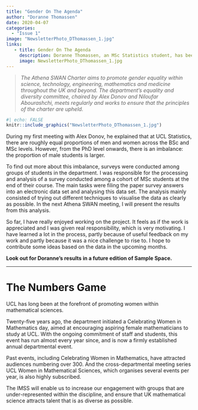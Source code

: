 ```yaml
---
title: "Gender On The Agenda"
author: "Doranne Thomassen"
date: 2020-04-07
categories:
  - "Issue 1"
image: "NewsletterPhoto_DThomassen_1.jpg" 
links: 
   - title: Gender On The Agenda
     description: Doranne Thomassen, an MSc Statistics student, has been working with the department’s equality and diversity committee, and writes about her experiences to date
     image: NewsletterPhoto_DThomassen_1.jpg
---
```


> *The Athena SWAN Charter aims to promote gender equality within science, technology, engineering, mathematics and medicine throughout the UK and beyond. The department’s equality and diversity committee, chaired by Alex Donov and Niloufar Abourashchi, meets regularly and works to ensure that the principles of the charter are upheld.*

```r
#| echo: FALSE
knitr::include_graphics("NewsletterPhoto_DThomassen_1.jpg")
```


During my first meeting with Alex Donov, he explained that at UCL Statistics, there are roughly equal proportions of men and women across the BSc and MSc levels. However, from the PhD level onwards, there is an imbalance: the proportion of male students is larger. 

To find out more about this imbalance, surveys were conducted among groups of students in the department. I was responsible for the processing and analysis of a survey conducted among a cohort of MSc students at the end of their course. The main tasks were filing the paper survey answers into an electronic data set and analysing this data set. The analysis mainly consisted of trying out different techniques to visualise the data as clearly as possible. In the next Athena SWAN meeting, I will present the results from this analysis.

So far, I have really enjoyed working on the project. It feels as if the work is appreciated and I was given real responsibility, which is very motivating. I have learned a lot in the process, partly because of useful feedback on my work and partly because it was a nice challenge to rise to. I hope to contribute some ideas based on the data in the upcoming months.


**Look out for Doranne’s results in a future edition of Sample Space.** 

---

# The Numbers Game

UCL has long been at the forefront of promoting women within mathematical sciences. 

Twenty-five years ago, the department initiated a Celebrating Women in Mathematics day, aimed at encouraging aspiring female mathematicians to study at UCL. With the ongoing commitment of staff and students, this event has run almost every year since, and is now a firmly established annual departmental event.

Past events, including Celebrating Women in Mathematics, have attracted audiences numbering over 300. And the cross-departmental meeting series UCL Women in Mathematical Sciences, which organises several events per year, is also highly subscribed. 

The IMSS will enable us to increase our engagement with groups that are under-represented within the discipline, and ensure that UK mathematical science attracts talent that is as diverse as possible.

